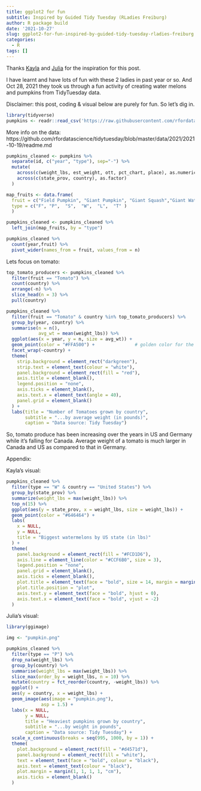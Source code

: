 ```yaml
---
title: ggplot2 for fun 
subtitle: Inspired by Guided Tidy Tuesday (RLadies Freiburg)
author: R package build
date: '2021-10-27'
slug: ggplot2-for-fun-inspired-by-guided-tidy-tuesday-rladies-freiburg
categories:
  - R
tags: []
---
```


Thanks [Kayla](https://twitter.com/McConnellKyla) and [Julia](https://github.com/JuliaMuellerFr) for the inspiration for this post. 

I have learnt and have lots of fun with these 2 ladies in past year or so. And Oct 28, 2021 they took us through a fun activity of creating water melons and pumpkins from TidyTuesday data. 

Disclaimer: this post, coding & visual below are purely for fun. So let's dig in.

```r
library(tidyverse)
pumpkins <- readr::read_csv('https://raw.githubusercontent.com/rfordatascience/tidytuesday/master/data/2021/2021-10-19/pumpkins.csv')
```

More info on the data:
https://github.com/rfordatascience/tidytuesday/blob/master/data/2021/2021-10-19/readme.md


```r
pumpkins_cleaned <- pumpkins %>% 
  separate(id, c("year", "type"), sep="-") %>% 
  mutate(
    across(c(weight_lbs, est_weight, ott, pct_chart, place), as.numeric),
    across(c(state_prov, country), as.factor)
  )

map_fruits <- data.frame(
  fruit = c("Field Pumpkin", "Giant Pumpkin", "Giant Squash","Giant Watermelon", "Long Gourd", "Tomato"),
  type = c("F", "P",  "S",  "W",  "L",  "T" )
  )

```




```r

pumpkins_cleaned <- pumpkins_cleaned %>% 
  left_join(map_fruits, by = "type")

pumpkins_cleaned %>% 
  count(year,fruit) %>% 
  pivot_wider(names_from = fruit, values_from = n)
```


Lets focus on tomato: 

```r
top_tomato_producers <- pumpkins_cleaned %>% 
  filter(fruit == "Tomato") %>% 
  count(country) %>% 
  arrange(-n) %>% 
  slice_head(n = 3) %>% 
  pull(country)

pumpkins_cleaned %>% 
  filter(fruit == "Tomato" & country %in% top_tomato_producers) %>% 
  group_by(year, country) %>% 
  summarise(n = n(),
            avg_wt = mean(weight_lbs)) %>% 
  ggplot(aes(x = year, y = n, size = avg_wt)) + 
  geom_point(color = "#FFA500") +               # golden color for the seeds
  facet_wrap(~country) + 
  theme(
    strip.background = element_rect("darkgreen"),
    strip.text = element_text(colour = "white"),
    panel.background = element_rect(fill = "red"),
    axis.title = element_blank(),
    legend.position = "none",
    axis.ticks = element_blank(),
    axis.text.x = element_text(angle = 40),
    panel.grid = element_blank()
  ) +
  labs(title = "Number of Tomatoes grown by country",
       subtitle = "...by average weight (in pounds)",
       caption = "Data source: Tidy Tuesday")


```
So, tomato produce has been increasing over the years in US and Germany while it's falling for Canada. Average weight of a tomato is much larger in Canada and US as compared to that in Germany.



Appendix:

Kayla's visual:

```r

pumpkins_cleaned %>% 
  filter(type == "W" & country == "United States") %>% 
  group_by(state_prov) %>% 
  summarize(weight_lbs = max(weight_lbs)) %>% 
  top_n(15) %>% 
  ggplot(aes(y = state_prov, x = weight_lbs, size = weight_lbs)) +
  geom_point(color = "#646464") +
  labs(
    x = NULL,
    y = NULL,
    title = "Biggest watermelons by US state (in lbs)"
  ) +
  theme(
    panel.background = element_rect(fill = "#FCD1D6"),
    axis.line = element_line(color = "#CCF6B0", size = 3),
    legend.position = "none",
    panel.grid = element_blank(),
    axis.ticks = element_blank(),
    plot.title = element_text(face = "bold", size = 14, margin = margin(15, 0, 15, 0)),
    plot.title.position = "plot",
    axis.text.y = element_text(face = "bold", hjust = 0),
    axis.text.x = element_text(face = "bold", vjust = -2)
  )
```




Julia's visual:

```r
library(ggimage)

img <- "pumpkin.png"

pumpkins_cleaned %>% 
  filter(type == "P") %>% 
  drop_na(weight_lbs) %>% 
  group_by(country) %>% 
  summarise(weight_lbs = max(weight_lbs)) %>% 
  slice_max(order_by = weight_lbs, n = 10) %>% 
  mutate(country = fct_reorder(country, -weight_lbs)) %>% 
  ggplot() +
  aes(y = country, x = weight_lbs) +
  geom_image(aes(image = "pumpkin.png"),
             asp = 1.5) +
  labs(x = NULL,
       y = NULL,
       title = "Heaviest pumpkins grown by country",
       subtitle = "...by weight in pounds",
       caption = "Data source: Tidy Tuesday") +
  scale_x_continuous(breaks = seq(995, 1000, by = 1)) +
  theme(
    plot.background = element_rect(fill = "#d4571d"),
    panel.background = element_rect(fill = "white"),
    text = element_text(face = "bold", colour = "black"),
    axis.text = element_text(colour = "black"),
    plot.margin = margin(1, 1, 1, 1, "cm"),
    axis.ticks = element_blank()
  )

```


